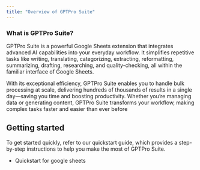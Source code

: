 ```yaml
---
title: "Overview of GPTPro Suite"
---
```


### What is GPTPro Suite?

GPTPro Suite is a powerful Google Sheets extension that integrates advanced AI capabilities into your everyday workflow. It simplifies repetitive tasks like writing, translating, categorizing, extracting, reformatting, summarizing, drafting, researching, and quality-checking, all within the familiar interface of Google Sheets.

With its exceptional efficiency, GPTPro Suite enables you to handle bulk processing at scale, delivering hundreds of thousands of results in a single day—saving you time and boosting productivity. Whether you’re managing data or generating content, GPTPro Suite transforms your workflow, making complex tasks faster and easier than ever before

## Getting started[​](https://gptforwork.com/help/#getting-started "Direct link to Getting started")

To get started quickly, refer to our quickstart guide, which provides a step-by-step instructions to help you make the most of GPTPro Suite.

* Quickstart for google sheets